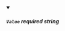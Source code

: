 
<details className="config-field" data-expandable="false" open>
<summary>

##### `Value` <span class="config-field-required" data-required="true">required</span> <span class="config-field-type">string</span> <span class="config-field-default"></span>



</summary>



</details>
